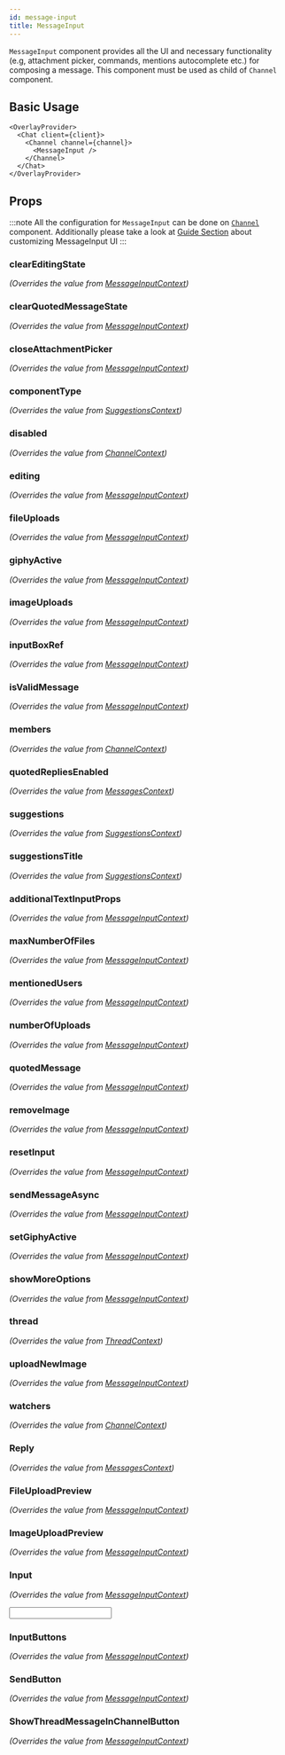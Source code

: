 ```yaml
---
id: message-input
title: MessageInput
---
```






`MessageInput` component provides all the UI and necessary functionality (e.g, attachment picker, commands, mentions autocomplete etc.) for composing a message.
This component must be used as child of `Channel` component.

## Basic Usage

```tsx
<OverlayProvider>
  <Chat client={client}>
    <Channel channel={channel}>
      <MessageInput />
    </Channel>
  </Chat>
</OverlayProvider>
```

## Props

:::note
All the configuration for `MessageInput` can be done on [`Channel`](../core-components/channel.mdx) component. Additionally please take a look at [Guide Section](../guides/message_input.mdx) about customizing MessageInput UI
:::

### clearEditingState

_(Overrides the value from [MessageInputContext](../contexts/message_input_context.mdx))_

<ClearEditingState />

### clearQuotedMessageState

_(Overrides the value from [MessageInputContext](../contexts/message_input_context.mdx))_

<ClearQuotedMessageState />

### closeAttachmentPicker

_(Overrides the value from [MessageInputContext](../contexts/message_input_context.mdx))_

<CloseAttachmentPicker />

### componentType

_(Overrides the value from [SuggestionsContext](../contexts/suggestions_context.mdx))_

<ComponentType />

### disabled

_(Overrides the value from [ChannelContext](../contexts/channel_context.mdx))_

<Disabled />

### editing

_(Overrides the value from [MessageInputContext](../contexts/message_input_context.mdx))_

<Editing />

### fileUploads

_(Overrides the value from [MessageInputContext](../contexts/message_input_context.mdx))_

<FileUploads />

### giphyActive

_(Overrides the value from [MessageInputContext](../contexts/message_input_context.mdx))_

<GiphyActive />

### imageUploads

_(Overrides the value from [MessageInputContext](../contexts/message_input_context.mdx))_

<ImageUploads />

### inputBoxRef

_(Overrides the value from [MessageInputContext](../contexts/message_input_context.mdx))_

<InputBoxRef />

### isValidMessage

_(Overrides the value from [MessageInputContext](../contexts/message_input_context.mdx))_

<IsValidMessage />

### members

_(Overrides the value from [ChannelContext](../contexts/channel_context.mdx))_

<Members />

### quotedRepliesEnabled

_(Overrides the value from [MessagesContext](../contexts/messages_context.mdx))_

<QuotedRepliesEnabled />

### suggestions

_(Overrides the value from [SuggestionsContext](../contexts/suggestions_context.mdx))_

<Suggestions />

### suggestionsTitle

_(Overrides the value from [SuggestionsContext](../contexts/suggestions_context.mdx))_

<SuggestionsTitle />

### additionalTextInputProps

_(Overrides the value from [MessageInputContext](../contexts/message_input_context.mdx))_

<AdditionalTextInputProps />

<!-- ### asyncIds

_(Overrides the value from [MessageInputContext](../contexts/message_input_context.mdx))_

<AsyncIds />

### asyncUploads

_(Overrides the value from [MessageInputContext](../contexts/message_input_context.mdx))_

<AsyncUploads /> -->


### maxNumberOfFiles

_(Overrides the value from [MessageInputContext](../contexts/message_input_context.mdx))_

<MaxNumberOfFiles />

### mentionedUsers

_(Overrides the value from [MessageInputContext](../contexts/message_input_context.mdx))_

<MentionedUsers />

### numberOfUploads

_(Overrides the value from [MessageInputContext](../contexts/message_input_context.mdx))_

<NumberOfUploads />

### quotedMessage

_(Overrides the value from [MessageInputContext](../contexts/message_input_context.mdx))_

<QuotedMessage />

### removeImage

_(Overrides the value from [MessageInputContext](../contexts/message_input_context.mdx))_

<RemoveImage />

### resetInput

_(Overrides the value from [MessageInputContext](../contexts/message_input_context.mdx))_

<ResetInput />

<!-- ### sending

_(Overrides the value from [MessageInputContext](../contexts/message_input_context.mdx))_

<Sending /> -->

### sendMessageAsync

_(Overrides the value from [MessageInputContext](../contexts/message_input_context.mdx))_

<SendMessageAsync />

### setGiphyActive

_(Overrides the value from [MessageInputContext](../contexts/message_input_context.mdx))_

<SetGiphyActive />

### showMoreOptions

_(Overrides the value from [MessageInputContext](../contexts/message_input_context.mdx))_

<ShowMoreOptions />

### thread

_(Overrides the value from [ThreadContext](../contexts/thread_context.mdx))_

<Thread />

### uploadNewImage

_(Overrides the value from [MessageInputContext](../contexts/message_input_context.mdx))_

<UploadNewImage />

### watchers

_(Overrides the value from [ChannelContext](../contexts/channel_context.mdx))_

<Watchers />

### Reply

_(Overrides the value from [MessagesContext](../contexts/messages_context.mdx))_

<Reply />

### FileUploadPreview

_(Overrides the value from [MessageInputContext](../contexts/message_input_context.mdx))_

<FileUploadPreview />

### ImageUploadPreview

_(Overrides the value from [MessageInputContext](../contexts/message_input_context.mdx))_

<ImageUploadPreview />

### Input

_(Overrides the value from [MessageInputContext](../contexts/message_input_context.mdx))_

<Input />

### InputButtons

_(Overrides the value from [MessageInputContext](../contexts/message_input_context.mdx))_

<InputButtons />

### SendButton

_(Overrides the value from [MessageInputContext](../contexts/message_input_context.mdx))_

<SendButton />

### ShowThreadMessageInChannelButton

_(Overrides the value from [MessageInputContext](../contexts/message_input_context.mdx))_

<ShowThreadMessageInChannelButton />